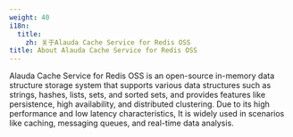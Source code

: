 ```yaml
---
weight: 40
i18n:
  title:
    zh: 关于Alauda Cache Service for Redis OSS
title: About Alauda Cache Service for Redis OSS
---
```


Alauda Cache Service for Redis OSS is an open-source in-memory data structure storage system that supports various data structures such as strings, hashes, lists, sets, and sorted sets, and provides features like persistence, high availability, and distributed clustering. Due to its high performance and low latency characteristics, It is widely used in scenarios like caching, messaging queues, and real-time data analysis.

<ExternalSite name="redis" href="/intro" />
